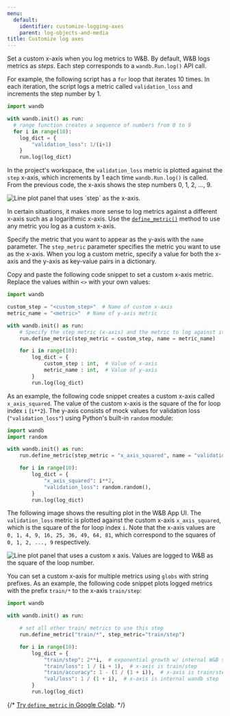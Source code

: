 ```yaml
---
menu:
  default:
    identifier: customize-logging-axes
    parent: log-objects-and-media
title: Customize log axes
---
```


Set a custom x-axis when you log metrics to W&B. By default, W&B logs metrics as *steps*. Each step corresponds to a `wandb.Run.log()` API call. 

For example, the following script has a `for` loop that iterates 10 times. In each iteration, the script logs a metric called `validation_loss` and increments the step number by 1.

```python
import wandb

with wandb.init() as run:
  # range function creates a sequence of numbers from 0 to 9
  for i in range(10):
    log_dict = {
        "validation_loss": 1/(i+1)   
    }
    run.log(log_dict)
```

In the project's workspace, the `validation_loss` metric is plotted against the `step` x-axis, which increments by 1 each time `wandb.Run.log()` is called. From the previous code, the x-axis shows the step numbers 0, 1, 2, ..., 9.

<Frame>
    <img src="/images/experiments/standard_axes.png" alt="Line plot panel that uses `step` as the x-axis."  />
</Frame>

In certain situations, it makes more sense to log metrics against a different x-axis such as a logarithmic x-axis. Use the [`define_metric()`](/models/ref/python/experiments/run/#define_metric) method to use any metric you log  as a custom x-axis.

Specify the metric that you want to appear as the y-axis with the `name` parameter. The `step_metric` parameter specifies the metric you want to use as the x-axis. When you log a custom metric, specify a value for both the x-axis and the y-axis as key-value pairs in a dictionary. 

Copy and paste the following code snippet to set a custom x-axis metric. Replace the values within `<>` with your own values:

```python
import wandb

custom_step = "<custom_step>"  # Name of custom x-axis
metric_name = "<metric>"  # Name of y-axis metric

with wandb.init() as run:
    # Specify the step metric (x-axis) and the metric to log against it (y-axis)
    run.define_metric(step_metric = custom_step, name = metric_name)

    for i in range(10):
        log_dict = {
            custom_step : int,  # Value of x-axis
            metric_name : int,  # Value of y-axis
        }
        run.log(log_dict)
```

As an example, the following code snippet creates a custom x-axis called `x_axis_squared`. The value of the custom x-axis is the square of the for loop index `i` (`i**2`). The y-axis consists of mock values for validation loss (`"validation_loss"`) using Python's built-in `random` module: 

```python
import wandb
import random

with wandb.init() as run:
    run.define_metric(step_metric = "x_axis_squared", name = "validation_loss")

    for i in range(10):
        log_dict = {
            "x_axis_squared": i**2,
            "validation_loss": random.random(),
        }
        run.log(log_dict)
```

The following image shows the resulting plot in the W&B App UI. The `validation_loss` metric is plotted against the custom x-axis `x_axis_squared`, which is the square of the for loop index `i`. Note that the x-axis values are `0, 1, 4, 9, 16, 25, 36, 49, 64, 81`, which correspond to the squares of `0, 1, 2, ..., 9` respectively.

<Frame>
    <img src="/images/experiments/custom_x_axes.png" alt="Line plot panel that uses a custom x axis. Values are logged to W&B as the square of the loop number."  />
</Frame>

You can set a custom x-axis for multiple metrics using `globs` with string prefixes. As an example, the following code snippet plots logged metrics with the prefix `train/*` to the x-axis `train/step`:

```python
import wandb

with wandb.init() as run:

    # set all other train/ metrics to use this step
    run.define_metric("train/*", step_metric="train/step")

    for i in range(10):
        log_dict = {
            "train/step": 2**i,  # exponential growth w/ internal W&B step
            "train/loss": 1 / (i + 1),  # x-axis is train/step
            "train/accuracy": 1 - (1 / (1 + i)),  # x-axis is train/step
            "val/loss": 1 / (1 + i),  # x-axis is internal wandb step
        }
        run.log(log_dict)
```


{/* [Try `define_metric` in Google Colab](https://wandb.me/define-metric-colab). */}